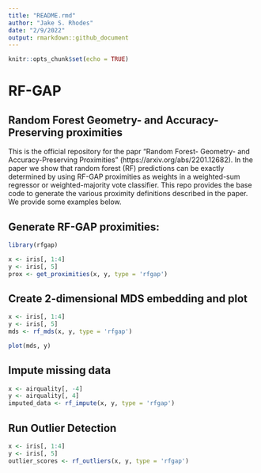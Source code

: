 ```yaml
---
title: "README.rmd"
author: "Jake S. Rhodes"
date: "2/9/2022"
output: rmarkdown::github_document
---
```


```r
knitr::opts_chunk$set(echo = TRUE)
```

#  RF-GAP
## Random Forest Geometry- and Accuracy-Preserving proximities

This is the official repository for the papr "Random Forest- Geometry- and Accuracy-Preserving Proximities" (https://arxiv.org/abs/2201.12682). In the paper we show that random forest (RF) predictions can be exactly determined by using RF-GAP proximities as weights in a weighted-sum regressor or weighted-majority vote classifier.  This repo provides the base code to generate the various proximity definitions described in the paper. We provide some examples below.


## Generate RF-GAP proximities:

```r
library(rfgap)

x <- iris[, 1:4]
y <- iris[, 5]
prox <- get_proximities(x, y, type = 'rfgap')
```

## Create 2-dimensional MDS embedding and plot

```r
x <- iris[, 1:4]
y <- iris[, 5]
mds <- rf_mds(x, y, type = 'rfgap')

plot(mds, y)
```


## Impute missing data
```r
x <- airquality[, -4]
y <- airquality[, 4]
imputed_data <- rf_impute(x, y, type = 'rfgap')
```

## Run Outlier Detection
```r
x <- iris[, 1:4]
y <- iris[, 5]
outlier_scores <- rf_outliers(x, y, type = 'rfgap')
```

